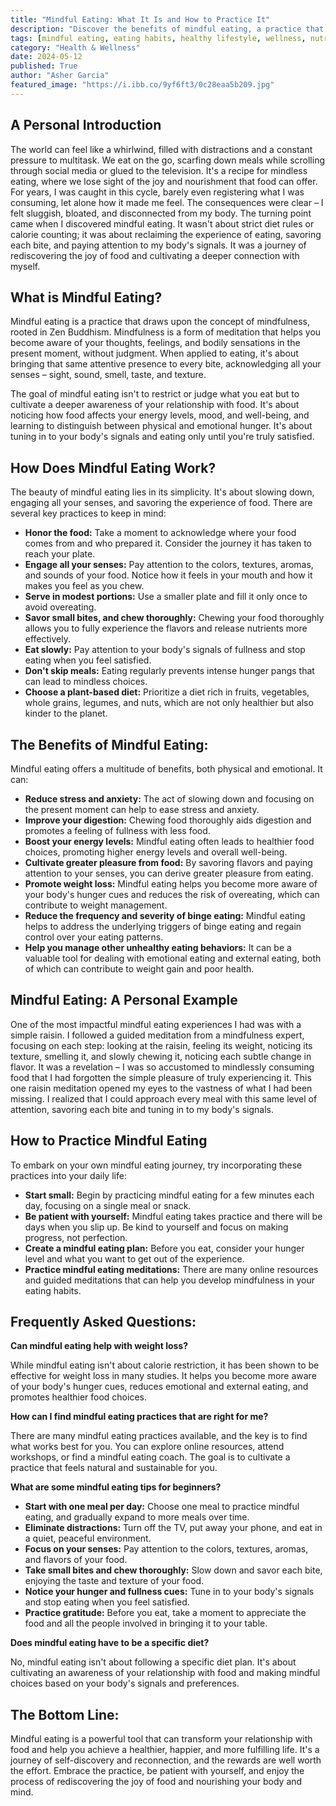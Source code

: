 ```yaml
---
title: "Mindful Eating: What It Is and How to Practice It"
description: "Discover the benefits of mindful eating, a practice that encourages mindful consumption, helps you savor flavors, and fosters a healthier relationship with food. Learn practical tips and techniques to incorporate mindful eating into your daily life."
tags: [mindful eating, eating habits, healthy lifestyle, wellness, nutrition, weight loss, stress reduction, mindfulness, meditation, self-care]
category: "Health & Wellness"
date: 2024-05-12
published: True
author: "Asher Garcia"
featured_image: "https://i.ibb.co/9yf6ft3/0c28eaa5b209.jpg"
---
```



##  A Personal Introduction

The world can feel like a whirlwind, filled with distractions and a constant pressure to multitask. We eat on the go, scarfing down meals while scrolling through social media or glued to the television. It's a recipe for mindless eating, where we lose sight of the joy and nourishment that food can offer. For years, I was caught in this cycle, barely even registering what I was consuming, let alone how it made me feel.  The consequences were clear – I felt sluggish, bloated, and disconnected from my body.  The turning point came when I discovered mindful eating. It wasn't about strict diet rules or calorie counting; it was about reclaiming the experience of eating, savoring each bite, and paying attention to my body's signals. It was a journey of rediscovering the joy of food and cultivating a deeper connection with myself.

##  What is Mindful Eating? 

Mindful eating is a practice that draws upon the concept of mindfulness, rooted in Zen Buddhism. Mindfulness is a form of meditation that helps you become aware of your thoughts, feelings, and bodily sensations in the present moment, without judgment. When applied to eating, it's about bringing that same attentive presence to every bite, acknowledging all your senses – sight, sound, smell, taste, and texture.

The goal of mindful eating isn't to restrict or judge what you eat but to cultivate a deeper awareness of your relationship with food. It's about noticing how food affects your energy levels, mood, and well-being, and learning to distinguish between physical and emotional hunger. It's about tuning in to your body's signals and eating only until you're truly satisfied.

## How Does Mindful Eating Work?

The beauty of mindful eating lies in its simplicity. It's about slowing down, engaging all your senses, and savoring the experience of food. There are several key practices to keep in mind:

* **Honor the food:** Take a moment to acknowledge where your food comes from and who prepared it.  Consider the journey it has taken to reach your plate.
* **Engage all your senses:** Pay attention to the colors, textures, aromas, and sounds of your food. Notice how it feels in your mouth and how it makes you feel as you chew.
* **Serve in modest portions:**  Use a smaller plate and fill it only once to avoid overeating.
* **Savor small bites, and chew thoroughly:**  Chewing your food thoroughly allows you to fully experience the flavors and release nutrients more effectively. 
* **Eat slowly:**  Pay attention to your body's signals of fullness and stop eating when you feel satisfied.  
* **Don't skip meals:**  Eating regularly prevents intense hunger pangs that can lead to mindless choices. 
* **Choose a plant-based diet:**  Prioritize a diet rich in fruits, vegetables, whole grains, legumes, and nuts, which are not only healthier but also kinder to the planet. 

## The Benefits of Mindful Eating:

Mindful eating offers a multitude of benefits, both physical and emotional. It can:

* **Reduce stress and anxiety:**  The act of slowing down and focusing on the present moment can help to ease stress and anxiety.
* **Improve your digestion:**  Chewing food thoroughly aids digestion and promotes a feeling of fullness with less food.
* **Boost your energy levels:**  Mindful eating often leads to healthier food choices, promoting higher energy levels and overall well-being.
* **Cultivate greater pleasure from food:**  By savoring flavors and paying attention to your senses, you can derive greater pleasure from eating.
* **Promote weight loss:**  Mindful eating helps you become more aware of your body's hunger cues and reduces the risk of overeating, which can contribute to weight management. 
* **Reduce the frequency and severity of binge eating:**  Mindful eating helps to address the underlying triggers of binge eating and regain control over your eating patterns.
* **Help you manage other unhealthy eating behaviors:**  It can be a valuable tool for dealing with emotional eating and external eating, both of which can contribute to weight gain and poor health.

##  Mindful Eating: A Personal Example

One of the most impactful mindful eating experiences I had was with a simple raisin. I followed a guided meditation from a mindfulness expert, focusing on each step: looking at the raisin, feeling its weight, noticing its texture, smelling it, and slowly chewing it, noticing each subtle change in flavor. It was a revelation – I was so accustomed to mindlessly consuming food that I had forgotten the simple pleasure of truly experiencing it.  This one raisin meditation opened my eyes to the vastness of what I had been missing.  I realized that I could approach every meal with this same level of attention, savoring each bite and tuning in to my body's signals. 

## How to Practice Mindful Eating

To embark on your own mindful eating journey, try incorporating these practices into your daily life:

* **Start small:**  Begin by practicing mindful eating for a few minutes each day, focusing on a single meal or snack.
* **Be patient with yourself:**  Mindful eating takes practice and there will be days when you slip up. Be kind to yourself and focus on making progress, not perfection.
* **Create a mindful eating plan:**  Before you eat, consider your hunger level and what you want to get out of the experience. 
* **Practice mindful eating meditations:**  There are many online resources and guided meditations that can help you develop mindfulness in your eating habits.

## Frequently Asked Questions:

**Can mindful eating help with weight loss?**

While mindful eating isn't about calorie restriction, it has been shown to be effective for weight loss in many studies. It helps you become more aware of your body's hunger cues, reduces emotional and external eating, and promotes healthier food choices.

**How can I find mindful eating practices that are right for me?**

There are many mindful eating practices available, and the key is to find what works best for you.  You can explore online resources, attend workshops, or find a mindful eating coach. The goal is to cultivate a practice that feels natural and sustainable for you.

**What are some mindful eating tips for beginners?**

* **Start with one meal per day:**  Choose one meal to practice mindful eating, and gradually expand to more meals over time.
* **Eliminate distractions:**  Turn off the TV, put away your phone, and eat in a quiet, peaceful environment.
* **Focus on your senses:**  Pay attention to the colors, textures, aromas, and flavors of your food.
* **Take small bites and chew thoroughly:**  Slow down and savor each bite, enjoying the taste and texture of your food.
* **Notice your hunger and fullness cues:**  Tune in to your body's signals and stop eating when you feel satisfied.
* **Practice gratitude:**  Before you eat, take a moment to appreciate the food and all the people involved in bringing it to your table.

**Does mindful eating have to be a specific diet?**

No, mindful eating isn't about following a specific diet plan. It's about cultivating an awareness of your relationship with food and making mindful choices based on your body's signals and preferences. 

## The Bottom Line:

Mindful eating is a powerful tool that can transform your relationship with food and help you achieve a healthier, happier, and more fulfilling life.  It's a journey of self-discovery and reconnection, and the rewards are well worth the effort. Embrace the practice, be patient with yourself, and enjoy the process of rediscovering the joy of food and nourishing your body and mind.
